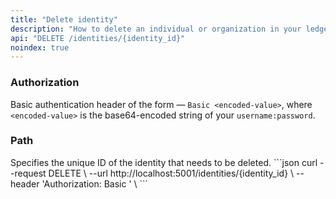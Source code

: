 ```yaml
---
title: "Delete identity"
description: "How to delete an individual or organization in your ledger."
api: "DELETE /identities/{identity_id}"
noindex: true
---
```



### Authorization
Basic authentication header of the form — `Basic <encoded-value>`, where `<encoded-value>` is the base64-encoded string of your `username:password`.

### Path
<ParamField path="identity_id" type="string" required>
  Specifies the unique ID of the identity that needs to be deleted.
</ParamField>

<RequestExample>
```json
curl --request DELETE \
  --url http://localhost:5001/identities/{identity_id} \
  --header 'Authorization: Basic <encoded-value>' \
```
</RequestExample>

<NeedHelp />